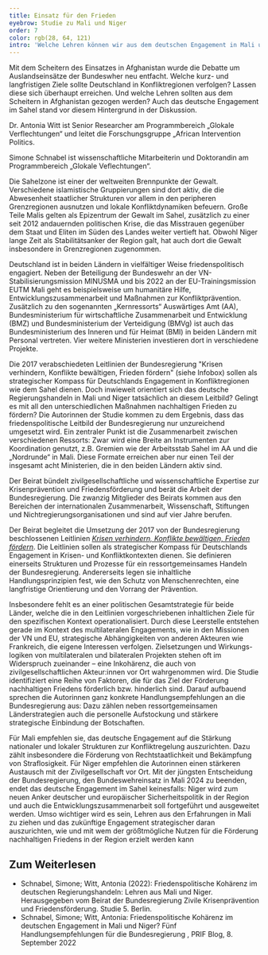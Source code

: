 ```yaml
---
title: Einsatz für den Frieden
eyebrow: Studie zu Mali und Niger
order: 7
color: rgb(28, 64, 121)
intro: 'Welche Lehren können wir aus dem deutschen Engagement in Mali und Niger ziehen? Dieser Fragestellung widmet sich die Studie „Friedenspolitische Kohärenz im deutschen Regierungshandeln: Lehren aus Mali und Niger“, die von Dr. Antonia Witt und Simone Schnabel unter Mitarbeit von Baba Dakono und Dr. Abdoul Karim Saidou verfasst wurde. Die Studie entstand im Auftrag des Beirats der Bundesregierung Zivile Krisenprävention und Friedensförderung (siehe Infobox). In über 100 leitfadenbasierten Interviews sprachen die Forscher:innen mit Ressortvertreter:innen, Durchführungsorganisationen sowie zivilgesellschaftlichen Akteur:innen in Deutschland, Mali und Niger.'
---
```


<Leadin>Mit dem Scheitern</Leadin> des Einsatzes in Afghanistan wurde die Debatte um Auslandseinsätze der Bundeswher neu entfacht. Welche kurz- und langfristigen
Ziele sollte Deutschland in Konfliktregionen verfolgen? Lassen diese sich überhaupt erreichen. Und welche Lehren sollten aus dem Scheitern in Afghanistan
gezogen werden? Auch das deutsche Engagement im Sahel stand vor diesem Hintergrund in der Diskussion.

<PersonList title="Über die Autorinnen">
  <Person name="Antonia Witt" image="assets/junk.jpg" >

Dr. Antonia Witt ist Senior Researcher am Programmbereich „Glokale Verflechtungen“ und leitet die Forschungsgruppe „African Intervention Politics.

</Person>
  <Person name="Simone Schnabel" image="assets/junk.jpg" >

Simone Schnabel ist wissenschaftliche Mitarbeiterin und Doktorandin am Programmbereich „Glokale Veflechtungen“.

</Person>
</PersonList>

Die Sahelzone ist einer der weltweiten Brennpunkte der Gewalt. Verschiedene islamistische Gruppierungen sind dort aktiv, die die Abwesenheit staatlicher Strukturen vor allem in den peripheren Grenzregionen ausnutzen und lokale Konfliktdynamiken befeuern. Große Teile Malis gelten als Epizentrum der Gewalt im Sahel, zusätzlich zu einer seit 2012 andauernden politischen Krise, die das Misstrauen gegenüber dem Staat und Eliten im Süden des Landes weiter vertieft hat. Obwohl Niger lange Zeit als Stabilitätsanker der Region galt, hat auch dort die Gewalt insbesondere in Grenzregionen zugenommen.

Deutschland ist in beiden Ländern in vielfältiger Weise friedenspolitisch engagiert. Neben der Beteiligung der Bundeswehr an der VN-Stabilisierungsmission MINUSMA und bis 2022 an der EU-Trainingsmission EUTM Mali geht es beispielsweise um humanitäre Hilfe, Entwicklungszusammenarbeit und Maßnahmen zur Konfliktprävention. Zusätzlich zu den sogenannten „Kernressorts“ Auswärtiges Amt (AA), Bundesministerium für wirtschaftliche Zusammenarbeit und Entwicklung (BMZ) und Bundesministerium der Verteidigung (BMVg) ist auch das Bundesministerium des Inneren und für Heimat (BMI) in beiden Ländern mit Personal vertreten. Vier weitere Ministerien investieren dort in verschiedene Projekte.

Die 2017 verabschiedeten Leitlinien der Bundesregierung "Krisen verhindern, Konflikte bewältigen, Frieden fördern" (siehe Infobox) sollen als strategischer Kompass für Deutschlands Engagement in Konfliktregionen wie dem Sahel dienen. Doch inwieweit orientiert sich das deutsche Regierungshandeln in Mali und Niger tatsächlich an diesem Leitbild? Gelingt es mit all den unterschiedlichen Maßnahmen nachhaltigen Frieden zu fördern? Die Autorinnen der Studie kommen zu dem Ergebnis, dass das friedenspolitische Leitbild der Bundesregierung nur unzureichend umgesetzt wird. Ein zentraler Punkt ist die Zusammenarbeit zwischen verschiedenen Ressorts: Zwar wird eine Breite an Instrumenten zur Koordination genutzt, z.B. Gremien wie der Arbeitsstab Sahel im AA und die „Nordrunde“ in Mali. Diese Formate erreichen aber nur einen Teil der insgesamt acht Ministerien, die in den beiden Ländern aktiv sind.

<Callout title="Beirat Zivile Krisenprävention und Friendensförderung" expandable={false}>

Der Beirat bündelt zivilgesellschaftliche und wissenschaftliche Expertise zur Krisenprävention und Friedensförderung und berät die Arbeit der Bundesregierung. Die zwanzig Mitglieder des Beirats kommen aus den Bereichen der internationalen Zusammenarbeit, Wissenschaft, Stiftungen und Nichtregierungsorganisationen und sind auf vier Jahre berufen.

Der Beirat begleitet die Umsetzung der 2017 von der Bundesregierung beschlossenen Leitlinien _[Krisen verhindern, Konflikte bewältigen, Frieden fördern](https://www.bundesregierung.de/breg-de/service/publikationen/krisen-verhindern-konflikte-bewaeltigen-frieden-foerdern-735650)_. Die Leitlinien sollen als strategischer Kompass für Deutschlands Engagement in Krisen- und Konfliktkontexten dienen. Sie definieren einerseits Strukturen und Prozesse für ein ressortgemeinsames Handeln der Bundesregierung. Andererseits legen sie inhaltliche Handlungsprinzipien fest, wie den Schutz von Menschenrechten, eine langfristige Orientierung und den Vorrang der Prävention.

</Callout>

Insbesondere fehlt es an einer politischen Gesamtstrategie für beide Länder, welche die in den Leitlinien vorgeschriebenen inhaltlichen Ziele für den spezifischen Kontext operationalisiert. Durch diese Leerstelle entstehen gerade im Kontext des multilateralen Engagements, wie in den Missionen der VN und EU, strategische Abhängigkeiten von anderen Akteuren wie Frankreich, die eigene Interessen verfolgen. Zielsetzungen und Wirkungs- logiken von multilateralen und bilateralen Projekten stehen oft im Widerspruch zueinander – eine Inkohärenz, die auch von zivilgesellschaftlichen Akteur:innen vor Ort wahrgenommen wird. Die Studie identifiziert eine Reihe von Faktoren, die für das Ziel der Förderung nachhaltigen Friedens förderlich bzw. hinderlich sind. Darauf aufbauend sprechen die Autorinnen ganz konkrete Handlungsempfehlungen an die Bundesregierung aus: Dazu zählen neben ressortgemeinsamen Länderstrategien auch die personelle Aufstockung und stärkere strategische Einbindung der Botschaften.

Für Mali empfehlen sie, das deutsche Engagement auf die Stärkung nationaler und lokaler Strukturen zur Konfliktregelung auszurichten. Dazu zählt insbesondere die Förderung von Rechtstaatlichkeit und Bekämpfung von Straflosigkeit. Für Niger empfehlen die Autorinnen einen stärkeren Austausch mit der Zivilgesellschaft vor Ort. Mit der jüngsten Entscheidung der Bundesregierung, den Bundeswehreinsatz in Mali 2024 zu beenden, endet das deutsche Engagement im Sahel keinesfalls: Niger wird zum neuen Anker deutscher und europäischer Sicherheitspolitik in der Region und auch die Entwicklungszusammenarbeit soll fortgeführt und ausgeweitet werden. Umso wichtiger wird es sein, Lehren aus den Erfahrungen in Mali zu ziehen und das zukünftige Engagement strategischer daran auszurichten, wie und mit wem der größtmögliche Nutzen für die Förderung nachhaltigen Friedens in der Region erzielt werden kann

<Notes>

## Zum Weiterlesen

- Schnabel, Simone; Witt, Antonia (2022): Friedenspolitische Kohärenz im deutschen Regierungshandeln: Lehren aus Mali und Niger. Herausgegeben vom Beirat der Bundesregierung Zivile Krisenprävention und Friedensförderung. Studie 5. Berlin.
- Schnabel, Simone; Witt, Antonia: Friedenspolitische Kohärenz im deutschen Engagement in Mali und Niger? Fünf Handlungsempfehlungen für die Bundesregierung , PRIF Blog, 8. September 2022

</Notes>
